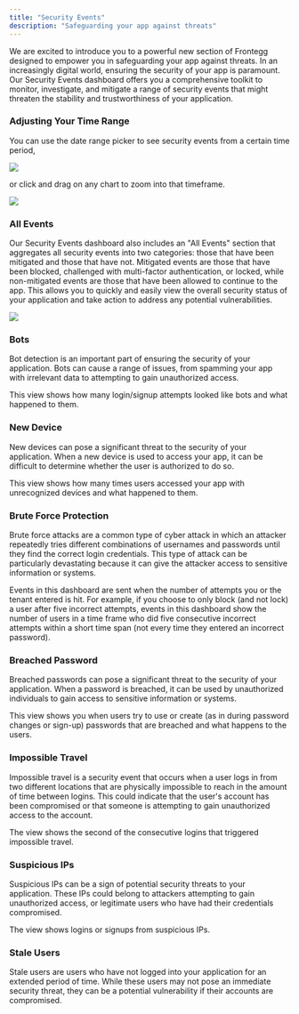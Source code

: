```yaml
---
title: "Security Events"
description: "Safeguarding your app against threats"
---
```


We are excited to introduce you to a powerful new section of Frontegg designed to empower you in safeguarding your app against threats. In an increasingly digital world, ensuring the security of your app is paramount. Our Security Events dashboard offers you a comprehensive toolkit to monitor, investigate, and mitigate a range of security events that might threaten the stability and trustworthiness of your application.

### Adjusting Your Time Range

You can use the date range picker to see security events from a certain time period, 

![](/images/741358c-Screenshot_2023-09-08_at_17.04.00.png) 

or click and drag on any chart to zoom into that timeframe.

![](/images/a5c3a93-Screenshot_2023-09-08_at_17.03.46.png) 

### All Events

Our Security Events dashboard also includes an "All Events" section that aggregates all security events into two categories: those that have been mitigated and those that have not. Mitigated events are those that have been blocked, challenged with multi-factor authentication, or locked, while non-mitigated events are those that have been allowed to continue to the app. This allows you to quickly and easily view the overall security status of your application and take action to address any potential vulnerabilities.

![](/images/d251f51-Screenshot_2023-09-11_at_0.04.44.png) 

### Bots

Bot detection is an important part of ensuring the security of your application. Bots can cause a range of issues, from spamming your app with irrelevant data to attempting to gain unauthorized access.

This view shows how many login/signup attempts looked like bots and what happened to them.

### New Device

New devices can pose a significant threat to the security of your application. When a new device is used to access your app, it can be difficult to determine whether the user is authorized to do so. 

This view shows how many times users accessed your app with unrecognized devices and what happened to them.

### Brute Force Protection

Brute force attacks are a common type of cyber attack in which an attacker repeatedly tries different combinations of usernames and passwords until they find the correct login credentials. This type of attack can be particularly devastating because it can give the attacker access to sensitive information or systems. 

Events in this dashboard are sent when the number of attempts you or the tenant entered is hit. For example, if you choose to only block (and not lock) a user after five incorrect attempts, events in this dashboard show the number of users in a time frame who did five consecutive incorrect attempts within a short time span (not every time they entered an incorrect password).

### Breached Password

Breached passwords can pose a significant threat to the security of your application. When a password is breached, it can be used by unauthorized individuals to gain access to sensitive information or systems. 

This view shows you when users try to use or create (as in during password changes or sign-up) passwords that are breached and what happens to the users.

### Impossible Travel

Impossible travel is a security event that occurs when a user logs in from two different locations that are physically impossible to reach in the amount of time between logins. This could indicate that the user's account has been compromised or that someone is attempting to gain unauthorized access to the account.

The view shows the second of the consecutive logins that triggered impossible travel.

### Suspicious IPs

Suspicious IPs can be a sign of potential security threats to your application. These IPs could belong to attackers attempting to gain unauthorized access, or legitimate users who have had their credentials compromised. 

The view shows logins or signups from suspicious IPs.

### Stale Users

Stale users are users who have not logged into your application for an extended period of time. While these users may not pose an immediate security threat, they can be a potential vulnerability if their accounts are compromised.